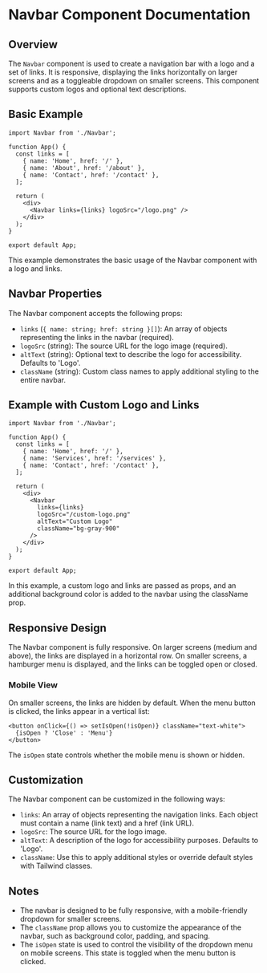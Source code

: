
<Meta title="Header/Navbar" component={Navbar} />  

# Navbar Component Documentation  

## Overview  

The `Navbar` component is used to create a navigation bar with a logo and a set of links. It is responsive, displaying the links horizontally on larger screens and as a toggleable dropdown on smaller screens. This component supports custom logos and optional text descriptions.  

## Basic Example  

```tsx  
import Navbar from './Navbar';  

function App() {  
  const links = [  
    { name: 'Home', href: '/' },  
    { name: 'About', href: '/about' },  
    { name: 'Contact', href: '/contact' },  
  ];  

  return (  
    <div>  
      <Navbar links={links} logoSrc="/logo.png" />  
    </div>  
  );  
}  

export default App;  
```  

This example demonstrates the basic usage of the Navbar component with a logo and links.  

## Navbar Properties  

The Navbar component accepts the following props:  

- `links` (`{ name: string; href: string }[]`): An array of objects representing the links in the navbar (required).  
- `logoSrc` (string): The source URL for the logo image (required).  
- `altText` (string): Optional text to describe the logo for accessibility. Defaults to 'Logo'.  
- `className` (string): Custom class names to apply additional styling to the entire navbar.  

## Example with Custom Logo and Links  

```tsx  
import Navbar from './Navbar';  

function App() {  
  const links = [  
    { name: 'Home', href: '/' },  
    { name: 'Services', href: '/services' },  
    { name: 'Contact', href: '/contact' },  
  ];  

  return (  
    <div>  
      <Navbar  
        links={links}  
        logoSrc="/custom-logo.png"  
        altText="Custom Logo"  
        className="bg-gray-900"  
      />  
    </div>  
  );  
}  

export default App;  
```  

In this example, a custom logo and links are passed as props, and an additional background color is added to the navbar using the className prop.  

## Responsive Design  

The Navbar component is fully responsive. On larger screens (medium and above), the links are displayed in a horizontal row. On smaller screens, a hamburger menu is displayed, and the links can be toggled open or closed.  

### Mobile View  

On smaller screens, the links are hidden by default. When the menu button is clicked, the links appear in a vertical list:  

```tsx  
<button onClick={() => setIsOpen(!isOpen)} className="text-white">  
  {isOpen ? 'Close' : 'Menu'}  
</button>  
```  

The `isOpen` state controls whether the mobile menu is shown or hidden.  

## Customization  

The Navbar component can be customized in the following ways:  

- `links`: An array of objects representing the navigation links. Each object must contain a name (link text) and a href (link URL).  
- `logoSrc`: The source URL for the logo image.  
- `altText`: A description of the logo for accessibility purposes. Defaults to 'Logo'.  
- `className`: Use this to apply additional styles or override default styles with Tailwind classes.  

## Notes  

- The navbar is designed to be fully responsive, with a mobile-friendly dropdown for smaller screens.  
- The `className` prop allows you to customize the appearance of the navbar, such as background color, padding, and spacing.  
- The `isOpen` state is used to control the visibility of the dropdown menu on mobile screens. This state is toggled when the menu button is clicked.  